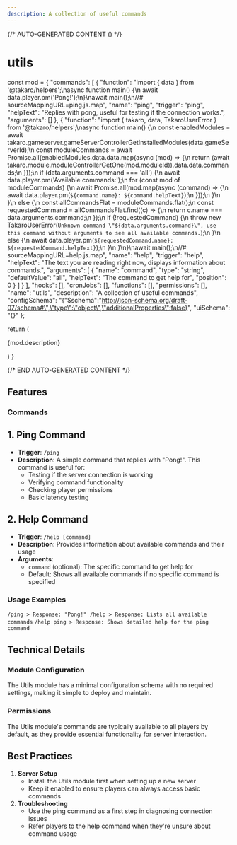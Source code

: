 ```yaml
---
description: A collection of useful commands
---
```


{/* AUTO-GENERATED CONTENT () */}


# utils

  const mod = {
  "commands": [
    {
      "function": "import { data } from '@takaro/helpers';\nasync function main() {\n    await data.player.pm('Pong!');\n}\nawait main();\n//# sourceMappingURL=ping.js.map",
      "name": "ping",
      "trigger": "ping",
      "helpText": "Replies with pong, useful for testing if the connection works.",
      "arguments": []
    },
    {
      "function": "import { takaro, data, TakaroUserError } from '@takaro/helpers';\nasync function main() {\n    const enabledModules = await takaro.gameserver.gameServerControllerGetInstalledModules(data.gameServerId);\n    const moduleCommands = await Promise.all(enabledModules.data.data.map(async (mod) => {\n        return (await takaro.module.moduleControllerGetOne(mod.moduleId)).data.data.commands;\n    }));\n    if (data.arguments.command === 'all') {\n        await data.player.pm('Available commands:');\n        for (const mod of moduleCommands) {\n            await Promise.all(mod.map(async (command) => {\n                await data.player.pm(`${command.name}: ${command.helpText}`);\n            }));\n        }\n    }\n    else {\n        const allCommandsFlat = moduleCommands.flat();\n        const requestedCommand = allCommandsFlat.find((c) => {\n            return c.name === data.arguments.command;\n        });\n        if (!requestedCommand) {\n            throw new TakaroUserError(`Unknown command \"${data.arguments.command}\", use this command without arguments to see all available commands.`);\n        }\n        else {\n            await data.player.pm(`${requestedCommand.name}: ${requestedCommand.helpText}`);\n        }\n    }\n}\nawait main();\n//# sourceMappingURL=help.js.map",
      "name": "help",
      "trigger": "help",
      "helpText": "The text you are reading right now, displays information about commands.",
      "arguments": [
        {
          "name": "command",
          "type": "string",
          "defaultValue": "all",
          "helpText": "The command to get help for",
          "position": 0
        }
      ]
    }
  ],
  "hooks": [],
  "cronJobs": [],
  "functions": [],
  "permissions": [],
  "name": "utils",
  "description": "A collection of useful commands",
  "configSchema": "{\"$schema\":\"http://json-schema.org/draft-07/schema#\",\"type\":\"object\",\"additionalProperties\":false}",
  "uiSchema": "{}"
};

  return (
    <div>
      <p>{mod.description}</p>
      <Commands commands={mod.commands} />
      <CronJobs cronJobs={mod.cronJobs} />
      <Hooks hooks={mod.hooks} />
      <Config configSchema={mod.configSchema} />
    </div>
  )
}

<Module />

{/* END AUTO-GENERATED CONTENT */}

## Features

### Commands

## 1. Ping Command

- **Trigger**: `/ping`
- **Description**: A simple command that replies with "Pong!". This command is useful for:
    - Testing if the server connection is working
    - Verifying command functionality
    - Checking player permissions
    - Basic latency testing

## 2. Help Command

- **Trigger**: `/help [command]`
- **Description**: Provides information about available commands and their usage
- **Arguments**:
    - `command` (optional): The specific command to get help for
    - Default: Shows all available commands if no specific command is specified

### Usage Examples


`/ping > Response: "Pong!" /help > Response: Lists all available commands`
`/help ping > Response: Shows detailed help for the ping command`

## Technical Details

### Module Configuration

The Utils module has a minimal configuration schema with no required settings, making it simple to deploy and maintain.

### Permissions

The Utils module's commands are typically available to all players by default, as they provide essential functionality for server interaction.

## Best Practices

1. **Server Setup**
    - Install the Utils module first when setting up a new server
    - Keep it enabled to ensure players can always access basic commands
3. **Troubleshooting**
    - Use the ping command as a first step in diagnosing connection issues
    - Refer players to the help command when they're unsure about command usage